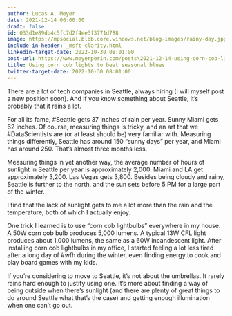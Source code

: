 ```yaml
---
author: Lucas A. Meyer
date: 2021-12-14 06:00:00
draft: false
id: 033d1e89db4c5fc7d2f4ee3f3771d788
image: https://mpsocial.blob.core.windows.net/blog-images/rainy-day.jpg
include-in-header: _msft-clarity.html
linkedin-target-date: 2022-10-30 08:01:00
post-url: https://www.meyerperin.com/posts\2021-12-14-using-corn-cob-lights-to-beat-seasonal-blues.html
title: Using corn cob lights to beat seasonal blues
twitter-target-date: 2022-10-30 08:01:00
---
```


There are a lot of tech companies in Seattle, always hiring (I will myself post a new position soon). And if you know something about Seattle, it's probably that it rains a lot.

For all its fame, #Seattle gets 37 inches of rain per year. Sunny Miami gets 62 inches. Of course, measuring things is tricky, and an art that we #DataScientists are (or at least should be) very familiar with. Measuring things differently, Seattle has around 150 "sunny days" per year, and Miami has around 250. That's almost three months less.

Measuring things in yet another way, the average number of hours of sunlight in Seattle per year is approximately 2,000. Miami and LA get approximately 3,200. Las Vegas gets 3,800. Besides being cloudy and rainy, Seattle is further to the north, and the sun sets before 5 PM for a large part of the winter. 

I find that the lack of sunlight gets to me a lot more than the rain and the temperature, both of which I actually enjoy.

One trick I learned is to use "corn cob lightbulbs" everywhere in my house. A 50W corn cob bulb produces 5,000 lumens. A typical 13W CFL light produces about 1,000 lumens, the same as a 60W incandescent light. After installing corn cob lightbulbs in my office, I started feeling a lot less tired after a long day of #wfh during the winter, even finding energy to cook and play board games with my kids.

If you're considering to move to Seattle, it's not about the umbrellas. It rarely rains hard enough to justify using one. It's more about finding a way of being outside when there's sunlight (and there are plenty of great things to do around Seattle what that's the case) and getting enough illumination when one can't go out.

